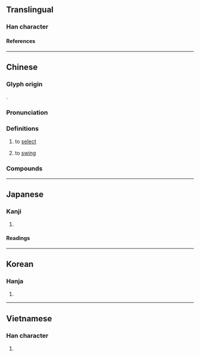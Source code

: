 {{also|抡}}
{{character info/new}}
==Translingual==

===Han character===
{{Han char|rn=64|rad=手|as=08|sn=11|four=58027|canj=QOMB|ids=⿰扌侖}}

====References====
{{Han ref|kx=0436.150|dkj=12238|dj=0786.010|hdz=31900.070|uh=6384}}

----

==Chinese==
{{zh-forms|s=抡}}

===Glyph origin===
{{Han etym}}
{{Han compound|手|侖|c1=s|c2=p|t1=hand|ls=psc}}.

===Pronunciation===
{{zh-pron
|m=lún,lūn
|m_note=lún - "to select"; lūn - "to swing"
|c=leon4
|mn=ml:lûn/tw:nng
|mn_note=nng - 圇 is used in the Mainland
|mc=y
|oc=y
|cat=v
}}

===Definitions===
{{zh-hanzi}}

# {{lb|zh|literary}} to [[select]]
# to [[swing]]

===Compounds===
{{zh-der|掄拳|掄眉豎目|掄掄掐掐|掄材|掄元|比箭掄拳|掄不到|胡掄混鬧}}

----

==Japanese==

===Kanji===
{{ja-kanji|grade=|rs=手08}}

# {{rfdef|ja|sort=手08}}

====Readings====
{{ja-readings
|on=ろん, りん
|kun=えらぶ
}}

----

==Korean==

===Hanja===
{{ko-hanja|hangeul=[[륜]]>[[윤]]|eumhun=|rv=ryun>yun|mr=ryun>yun|y=lyun>yun}}

# {{rfdef|ko|sort=手08}}

----

==Vietnamese==

===Han character===
{{vi-readings|rs=手08|reading=[[dọn]], [[luân]], [[luồn]]}}

# {{rfdef|vi|sort=手08}}

{{cln|vi|Han tu}}